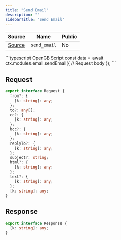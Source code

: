 ```yaml
---
title: "Send Email"
description: ""
sidebarTitle: "Send Email"
---
```


| Source                                                                                                      | Name       | Public     |
| ----------------------------------------------------------------------------------------------------------- | ---------- | ---------- |
| [Source](https://github.com/rivet-gg/opengb-modules/tree/main/modules/email/scripts/send_email.ts) | `send_email` | No |

<RequestExample>
```typescript OpenGB Script
const data = await ctx.modules.email.sendEmail({
  // Request body
});
```

</RequestExample>

## Request

```typescript
export interface Request {
  from?: {
    [k: string]: any;
  };
  to?: any[];
  cc?: {
    [k: string]: any;
  };
  bcc?: {
    [k: string]: any;
  };
  replyTo?: {
    [k: string]: any;
  };
  subject?: string;
  html?: {
    [k: string]: any;
  };
  text?: {
    [k: string]: any;
  };
  [k: string]: any;
}
```

## Response

```typescript
export interface Response {
  [k: string]: any;
}
```
